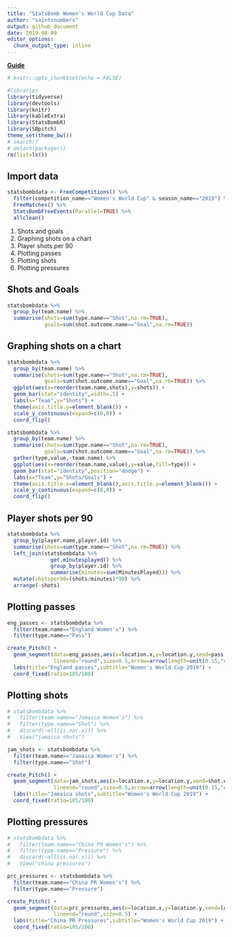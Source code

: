 ```yaml
---
title: "StatsBomb Women's World Cup Data"
author: "saintsnumbers"
output: github_document
date: 2019-08-09
editor_options: 
  chunk_output_type: inline
---
```


[**Guide**](http://statsbomb.com/wp-content/uploads/2019/07/Using-StatsBomb-Data-In-R-English.pdf)

```r
# knitr::opts_chunk$set(echo = FALSE)

#libraries
library(tidyverse)
library(devtools)
library(knitr)
library(kableExtra)
library(StatsBombR)
library(SBpitch)
theme_set(theme_bw())
# search()
# detach(package())
rm(list=ls())
```

## Import data

```r
statsbombdata <- FreeCompetitions() %>%
  filter(competition_name=="Women's World Cup" & season_name=="2019") %>%
  FreeMatches() %>%
  StatsBombFreeEvents(Parallel=TRUE) %>%
  allclean()
```

1. Shots and goals
1. Graphing shots on a chart
1. Player shots per 90
1. Plotting passes
1. Plotting shots
1. Plotting pressures

## Shots and Goals

```r
statsbombdata %>%
  group_by(team.name) %>%
  summarise(shots=sum(type.name=="Shot",na.rm=TRUE),
            goals=sum(shot.outcome.name=="Goal",na.rm=TRUE))
```

## Graphing shots on a chart

```r
statsbombdata %>%
  group_by(team.name) %>%
  summarise(shots=sum(type.name=="Shot",na.rm=TRUE),
            goals=sum(shot.outcome.name=="Goal",na.rm=TRUE)) %>%
  ggplot(aes(x=reorder(team.name,shots),y=shots)) +
  geom_bar(stat="identity",width=.5) +
  labs(x="Team",y="Shots") +
  theme(axis.title.y=element_blank()) +
  scale_y_continuous(expand=c(0,0)) +
  coord_flip()

statsbombdata %>%
  group_by(team.name) %>%
  summarise(shots=sum(type.name=="Shot",na.rm=TRUE),
            goals=sum(shot.outcome.name=="Goal",na.rm=TRUE)) %>%
  gather(type,value,-team.name) %>%
  ggplot(aes(x=reorder(team.name,value),y=value,fill=type)) +
  geom_bar(stat="identity",position="dodge") +
  labs(x="Team",y="Shots/Goals") +
  theme(axis.title.x=element_blank(),axis.title.y=element_blank()) +
  scale_y_continuous(expand=c(0,0)) +
  coord_flip()
```

## Player shots per 90

```r
statsbombdata %>%
  group_by(player.name,player.id) %>%
  summarise(shots=sum(type.name=="Shot",na.rm=TRUE)) %>%
  left_join(statsbombdata %>%
              get.minutesplayed() %>%
              group_by(player.id) %>%
              summarise(minutes=sum(MinutesPlayed))) %>%
  mutate(shotsper90=(shots/minutes)*90) %>%
  arrange(-shots)
```

## Plotting passes

```r
eng_passes <- statsbombdata %>%
  filter(team.name=="England Women's") %>%
  filter(type.name=="Pass")

create_Pitch() +
  geom_segment(data=eng_passes,aes(x=location.x,y=location.y,xend=pass.end_location.x,yend=pass.end_location.y),
               lineend="round",size=0.5,arrow=arrow(length=unit(0.15,"cm"))) +
  labs(title="England passes",subtitle="Women's World Cup 2019") +
  coord_fixed(ratio=105/100)
```

## Plotting shots

```r
# statsbombdata %>%
#   filter(team.name=="Jamaica Women's") %>%
#   filter(type.name=="Shot") %>%
#   discard(~all(is.na(.x))) %>%
#   View("jamaica shots")

jam_shots <- statsbombdata %>%
  filter(team.name=="Jamaica Women's") %>%
  filter(type.name=="Shot")

create_Pitch() +
  geom_segment(data=jam_shots,aes(x=location.x,y=location.y,xend=shot.end_location.x,yend=shot.end_location.y),
               lineend="round",size=0.5,arrow=arrow(length=unit(0.15,"cm"))) +
  labs(title="Jamaica shots",subtitle="Women's World Cup 2019") +
  coord_fixed(ratio=105/100)
```

## Plotting pressures

```r
# statsbombdata %>%
#   filter(team.name=="China PR Women's") %>%
#   filter(type.name=="Pressure") %>%
#   discard(~all(is.na(.x))) %>%
#   View("china pressures")

prc_pressures <- statsbombdata %>%
  filter(team.name=="China PR Women's") %>%
  filter(type.name=="Pressure")

create_Pitch() +
  geom_segment(data=prc_pressures,aes(x=location.x,y=location.y,xend=location.x,yend=location.y),
               lineend="round",size=0.5) +
  labs(title="China PR Pressures",subtitle="Women's World Cup 2019") +
  coord_fixed(ratio=105/100)
```